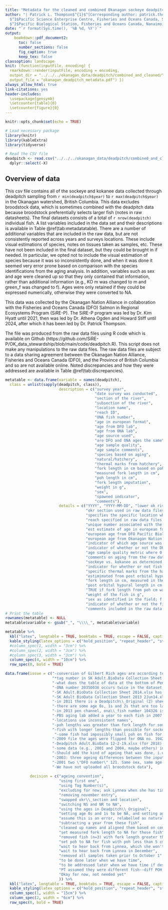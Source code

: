 ```yaml
---
title: "Metadata for the cleaned and combined Okanagan sockeye deadpitch data file -- okanagan_deadpitch.csv  "
author: "| Patrick L. Thompson$^{1}$^[Corresponding author: patrick.thompson@dfo-mpo.gc.ca], Athena Ogden$^2$,  Howard Stiff$^2$\n|
  $^1$Pacific Science Enterprise Centre, Fisheries and Oceans Canada, Sidney, B.C., Canada\n|
  $^2$Pacific Biological Station, Fisheries and Oceans Canada, Nanaimo, B.C., Canada\n"
date: "`r format(Sys.time(), '%B %d, %Y')`"
output:
    bookdown::pdf_document2:
      toc: false
      number_sections: false
      fig_caption: true
      keep_tex: false
classoption: landscape
knit: (function(inputFile, encoding) {
  rmarkdown::render(inputFile, encoding = encoding, 
  output_dir = "../../../okanagan_data/deadpitch/combined_and_cleaned/", 
  output_file = "okanagan_deadpitch_metadata.pdf") })
always_allow_html: true
link-citations: yes
header-includes:
  \usepackage{gensymb}
  \setcounter{table}{0}  
  \setcounter{figure}{0} 
---
```


```r
knitr::opts_chunk$set(echo = TRUE)
```

```r
# Load necessary package
library(knitr)
library(kableExtra)
library(tidyverse)

# Read the CSV file
deadpitch <- read.csv("../../../okanagan_data/deadpitch/combined_and_cleaned/okanagan_deadpitch.csv") %>% 
  dplyr::select(-X)
```
## Overview of data
This csv file contains all of the sockeye and kokanee data collected through deadpitch sampling from `r min(deadpitch$year)` to `r max(deadpitch$year)` in the Okanagan watershed, British Columbia. This data excludes broodstock data, which is sometimes combined with the deadpitch data because broodstock preferentially selects larger fish (notes in raw datasheets). The final datasets consists of a total of `r nrow(deadpitch)` individual fish. A list variables included in the data set and their descriptions is available in Table \@ref(tab:metadatatable). There are a number of additional variables that are included in the raw data, but are not consistently reported across years and surveys locations. These include visual estimations of species, notes on tissues taken as samples, etc. These have not been included in the final dataset, but they could be brought in if needed. In particular, we opted not to include the visual estimation of species because it was so inconsistently done, and when it was done it seemed very error prone based on comparison with the species identifications from the aging analysis. In addition, variables such as sex and age were cleaned up so that they only contained that information, rather than additional information (e.g., KO m was changed to m and green_f was changed to f). Ages were only retained if they could be expressed numerically, otherwise they were converted to NA. 

This data was collected by the Okanagan Nation Alliance in collaboration with the Fisheries and Oceans Canada (DFO) Salmon in Regional Ecosystems Program (SiRE-P). The SiRE-P program was led by Dr. Kim Hyatt until 2021, then was led by Dr. Athena Ogden and Howard Stiff until 2024, after which it has been led by Dr. Patrick Thompson. 

The file was produced from the raw data files using R code which is available on Github (https://github.com/SiRE-P/OK_data_stewardship/blob/main/code/deadpitch.R). This script does not make any manipulations to the raw data files. The raw data files are subject to a data sharing agreement between the Okanagan Nation Alliance, Fisheries and Oceans Canada (DFO), and the Province of British Columbia and so are not available online. Noted discrepancies and how they were addressed are available in Table \@ref(tab:discrepancies). 

```r
metatable <- data.frame(variable = names(deadpitch),
  class = unlist(sapply(deadpitch, class)), 
                        description = c("survey year", 
                                        "date survey was conducted", 
                                        "section of the river",
                                        "subsection of the river",
                                        "location name",
                                        "reach ID",
                                        "ONA fish number",
                                        "age in european format",
                                        "age from DFO lab",
                                        "age from ONA lab",
                                        "age source used",
                                        "are DFO and ONA ages the same",
                                        "age sample quality",
                                        "age sample comments",
                                        "species based on aging",
                                        "natural/hatchery",
                                        "thermal marks from hatchery",
                                        "fork length in cm based on poh",
                                        "measured fork length in cm",
                                        "poh length in cm",
                                        "fork length imputation",
                                        "weight in g",
                                        "sex",
                                        "spawned indicator",
                                        "comments"),
                        details = c("YYYY", "YYYY-MM-DD", "lower ok river---Osoyoos lake to McIntyre Dam\\; middle river is McIntyre Dam to Okanagan Falls Dam\\; upper ok river---Penticton Channel from Skaha Lake to Penticton Dam\\; shingle creek---Shingle Creek\\; okanagan lake creeks---the creeks flowing into Okanagan Lake", 
                                    "okr section used in raw data files in some years",
                                    "specifies the specific location where the fish was collected",
                                    "reach specified in raw data files in some years",
                                    "unique number associated with the fish",
                                    "est estimate of age in european format, which is number of freshwater years, decimal, number of marine years\\; Kokanees are integers, Sockeyes have decimal points\\; ages are from the DFO lab in initial years, but switch to the ONA lab in later years. There are two years of overlap, where we use DFO ages\\; both are provided in subsquent columns",
                                    "european age from DFO Pacific Biological Station lab",
                                    "european age from Okanagan Nation Alliance lab",
                                    "indicator of which age source was used in age column; NB earlier years are all DFO",
                                    "indicator of whether or not the DFO and ONA ages are the same when both are present",
                                    "age sample quality metric where 0 is low and 5 is high",
                                    "comments on aging from the raw data sheets",
                                    "sockeye vs. kokanee as determined by aging based on whether or not the fish spent time in the ocean;NB in early years, kokanee (also Sockeye jacks) were not representatively sampled",
                                    "indicator for whether or not fish is of natural or hatchery origin",
                                    "specific thermal marks from the hatchery on the otoliths",
                                    "estimimated from post orbital hypural length (poh\\; see below)\\; when poh is not available we use measured fork length\\; however, measured fork length is less precise because it is affected by tail erosion or development of lengthend snout during spawning",
                                    "fork length in cm, measured in the field",
                                    "post orbital hypural length in cm measured in the field\\; the length from the posterior edge of the eye socket to the plate at the posterior end of the spinal column",
                                    "TRUE if fork length from poh cm was imputed based on poh\\; FALSE if it is from measured fork length",
                                    "weight of the fish in g",
                                    "sex as identified in the field; f for female, m for male",
                                    "indicator of whether or not the fish has spawned\\; yes/partial/no",
                                    "comments included in the raw data sheets"))
# Print the table
rownames(metatable) <- NULL
metatable$variable <- gsub("_", "\\\\_", metatable$variable)

metatable %>%
  kbl("latex", longtable = TRUE, booktabs = TRUE, escape = FALSE, caption = "Table of variables in the okangan\\_deadpitch.csv file with their class and descriptions.") %>%
  kable_styling(latex_options = c("hold_position", "repeat_header", "striped")) %>% 
  #column_spec(1, width = "3cm") %>%
  #column_spec(2, width = "3cm") %>%
  #column_spec(3, width = "3cm") %>% 
  column_spec(4, width = "10cm") %>% 
  row_spec(0, bold = TRUE)

```

```r
data.frame(issue = c("-conversion of Gilbert Rich ages are according to Table 2 in \\ https://mtalab.adfg.alaska.gov/OTO/Files/SCLSalmonChinookagedetermionproceduresv9d.pdf","-SK Adult.BioData Collection Sheet 2015.xlsx - has two copies of RawData",
                     "*tag number in SK Adult.BioData Collection Sheet 2015.xlsx does not match format of tag number in other sheets, but it looks like Tag Number(s) does",
                     "-what does the table of data at the bottom of Penticton Channel deadpitch 2019-2021.xlsx sheet 2021 correspond to? It looks like it is some sort of summary",
                     "-ONA number 20350036 occurs twice in the dataset, once on 2020-11-03, and once on 2020-10-22. Both have the same otolith vial number. They are in consecutive rows (37, 37) in the datasheet - Shingle deadpitch 2019-2021 (002).xlsx and these are in the october dates. Is the November date an error? The rows contain non-overlapping info suggesting they are the same fish.",
                     "-SK Adult.BioData Collection Sheet 2014.xlsx has okr\\_section and location flipped",
                     "-SK Adult BioData Collection Sheet 2013 2Jun14.xlsx has NS and NR. I think these are not sampled and not recorded",
                     "-in 2011 there is a Deadpitch\\_Original (2) sheet that also has PBS ages, but these seem to be out of order in some cases",
                     "-there are some age 0s, 1s and 2s that are too large to be kokanee",
                     "-in 2013 pen channel, ona\\_fish number 104326 is marked hatchery, but is marked unmarked for origin and is aged as a kokanee",
                     "-PBS aging lab added a year to each fish in 2007 pen channel because they were caught in January - confirmed by email, which has been posted in data stewardship github repo",
                     "-locations use inconsistent names",
                     "-poh lengths was greater than fork length for some fish",
                     "-fish with longer lengths than possible for sockeye",
                      "-some fish had impossibly small poh on fish for their fork length",
                     "-2009 file the ages were flipped for ONA no. 19420254 and 19420255 in the raw tab vs. the ageing tab; AO asked Lynnea about it Oct23,2024",
                     "-Deadpitch Adult.BioData 12-2-19.xlsx (for 2018) may not have final ages for Pen Chan and Shingle", 
                     "-some data (e.g., 2001 and 2004, maybe others) included samples taken in July, August, and September. Kari Alex confirmed that these were not deadpitch",
                     "-Should add the kind of ageing that was done, i.e., scale, otolith, otolith surface (photograph); this will be available in PADS files",
                     "-2003: three ageing differences between the input file we are using (Margot's) and the PADS data",
                     "-2001 two \"DFO number\" 121. Same sex, same age, different Fish number",
                     "-We have not uploaded all broodstock data"),
           
           decision = c("ageing convention",
                        "using first one",
                        "using Tag Number(s)",
                        "excluding for now; ask Lynnea when she has time",
                        "removing november entry",
                        "swapped okr\\_section and location",
                        "switching NS and NR to NA",
                        "using the ages in Deadpitch\\_Original",
                        "setting age 0s and 1s to be NA, and setting age 2s to be NA if less than 35 cm",
                        "assume this is an error, relabelled as natural",
                        "subtracting a year from these fish",
                        "cleaned up names and aligned them based on consultation with K. Alex (ONA)",
                        "set measured fork length to NA for these fish",
                        "removed fish (n=3) with fork length greater than 70 cm, assumed Chinook",
                        "set poh to NA for fish with poh less than 5 cm when fork length is greater than 30 cm",
                        "wait to hear back from Lynnea, which she won't be able to do until December",
                        "wait to hear back from Lynnea in December",
                        "removed all samples taken prior to October 1",
                        "to be done later when we have time",
                        "to be addressed later when we have time if desired",
                        "PT assumed they were different fish--diff POH and FL",
                        "Okay for now, not needed yet"
                        )) %>% 
  kbl("latex", longtable = TRUE, booktabs = TRUE, escape = FALSE, caption = "Table of discrepancies and decisions.") %>%
  kable_styling(latex_options = c("hold_position", "repeat_header", "striped")) %>% 
  column_spec(1, width = "15cm") %>%
  column_spec(2, width = "6cm") %>% 
  row_spec(0, bold = TRUE)

```